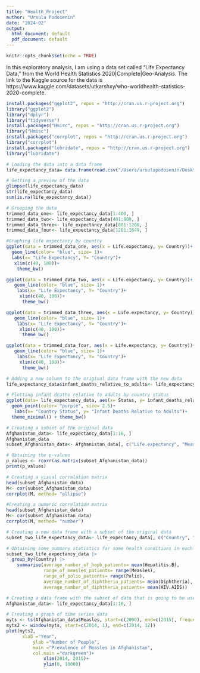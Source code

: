 ```yaml
---
title: "Health_Project"
author: "Ursula Podosenin"
date: "2024-02"
output:
  html_document: default
  pdf_document: default
---
```


```r
knitr::opts_chunk$set(echo = TRUE)
```

In this exploratory analysis, I am using a data set called "Life Expectancy Data," from the World Health Statistics 2020|Complete|Geo-Analysis. The link to the Kaggle source for the data is https://www.kaggle.com/datasets/utkarshxy/who-worldhealth-statistics-2020-complete. 


```r

install.packages("ggplot2", repos = "http://cran.us.r-project.org")
library("ggplot2")
library("dplyr")
library("tidyverse")
install.packages("Hmisc", repos = "http://cran.us.r-project.org") 
library("Hmisc")
install.packages("corrplot", repos = "http://cran.us.r-project.org")
library("corrplot")
install.packages("lubridate", repos = "http://cran.us.r-project.org")
library("lubridate") 
```


```r

# Loading the data into a data frame
life_expectancy_data= data.frame(read.csv("/Users/ursulapodosenin/Desktop/Life_Expectancy_Data.csv"))

# Getting a preview of the data 
glimpse(life_expectancy_data)
str(life_expectancy_data)
sum(is.na(life_expectancy_data))

# Grouping the data
trimmed_data_one<- life_expectancy_data[1:400, ]
trimmed_data_two<- life_expectancy_data[401:800, ]
trimmed_data_three<- life_expectancy_data[801:1200, ]
trimmed_data_four<- life_expectancy_data[1201:1649, ]
```


```r

#Graphing life expectancy by country 
ggplot(data = trimmed_data_one, aes(x = Life.expectancy, y= Country))+
  geom_line(color= "blue", size= 1)+
  labs(x= "Life Expectancy", Y= "Country")+
   xlim(c(40, 100))+
    theme_bw()

ggplot(data = trimmed_data_two, aes(x = Life.expectancy, y= Country))+
   geom_line(color= "blue", size= 1)+
    labs(x= "Life Expectancy", Y= "Country")+
     xlim(c(40, 100))+
      theme_bw()

ggplot(data = trimmed_data_three, aes(x = Life.expectancy, y= Country))+
   geom_line(color= "blue", size= 1)+
    labs(x= "Life Expectancy", Y= "Country")+
     xlim(c(40, 100))+
      theme_bw()

ggplot(data = trimmed_data_four, aes(x = Life.expectancy, y= Country))+
   geom_line(color= "blue", size= 1)+
    labs(x= "Life Expectancy", Y= "Country")+
     xlim(c(40, 100))+
      theme_bw()
```


```r

# Adding a new column to the original data frame with the new data 
life_expectancy_data$infant_deaths_relative_to_adults<- life_expectancy_data$infant.deaths/life_expectancy_data$Adult.Mortality

# Plotting infant deaths relative to adults by country status 
ggplot(data= life_expectancy_data, aes(x= Status, y= infant_deaths_relative_to_adults))+
  geom_point(color= "purple", size= 2.5)+
   labs(x= "Country Status", y= "Infant Deaths Relative to Adults")+
  theme_minimal() + theme_bw()
```

```r

# Creating a subset of the original data 
Afghanistan_data<- life_expectancy_data[1:16, ]
Afghanistan_data
subset_Afghanistan_data<- Afghanistan_data[, c("Life.expectancy", "Measles", "Diphtheria", "Hepatitis.B", "Polio")]

# Obtaining the p-values   
p_values <- rcorr(as.matrix(subset_Afghanistan_data))
print(p_values)

# Creating a visual correlation matrix
head(subset_Afghanistan_data)
M<- cor(subset_Afghanistan_data)
corrplot(M, method= "ellipse")

#Creating a numeric correlation matrix
head(subset_Afghanistan_data)
M<- cor(subset_Afghanistan_data)
corrplot(M, method= "number")
```

```r

# Creating a new data frame with a subset of the original data
subset_two_life_expectancy_data<- life_expectancy_data[, c("Country", "Hepatitis.B", "Measles", "Polio", "Diphtheria", "HIV.AIDS")]

# Obtaining some summary statistics for some health conditions in each country 
subset_two_life_expectancy_data |>
  group_by(Country) |>
    summarise(average_number_of_hepb_patients= mean(Hepatitis.B),
              range_of_measles_patients= range(Measles),
              range_of_polio_patients= range(Polio),
              average_number_of_diphtheria_patients= mean(Diphtheria),
              average_number_of_diphtheria_patients= mean(HIV.AIDS))
```

```r

# Creating a data frame with the subset of data that is going to be used 
Afghanistan_data<- life_expectancy_data[1:16, ]

# Creating a graph of time series data 
myts <- ts(Afghanistan_data$Measles, start=c(2000), end=c(2015), frequency=12)
myts2 <- window(myts, start=c(2014, 1), end=c(2014, 12))
plot(myts2,
      xlab ="Year",  
          ylab ="Number of People",  
          main ="Prevalence of Measles in Afghanistan",   
          col.main ="darkgreen")+
              xlim(2014, 2015)+
              ylim(0, 10000)
```
